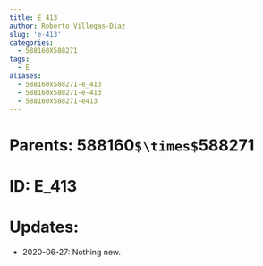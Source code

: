 ```yaml
---
title: E_413
author: Roberto Villegas-Diaz
slug: 'e-413'
categories:
  - 588160X588271
tags:
  - E
aliases:
  - 588160x588271-e_413
  - 588160x588271-e-413
  - 588160x588271-e413
---
```


# **Parents**: 588160`$\times$`588271
# **ID**: E_413
# **Updates**: 
 - 2020-06-27: Nothing new.
